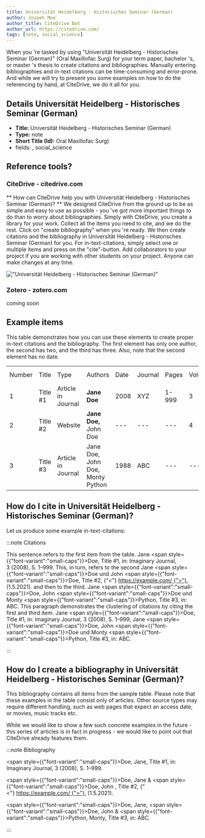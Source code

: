 ```yaml
---
title: Universität Heidelberg - Historisches Seminar (German)
author: Jospeh Moe
author_title: CiteDrive Bot
author_url: https://citedrive.com/
tags: [note, social_science]
---
```


When you 're tasked by using "Universität Heidelberg - Historisches Seminar (German)" (Oral Maxillofac Surg) for your term paper, bachelor 's, or master 's thesis to create citations and bibliographies.
Manually entering bibliographies and in-text citations can be time-consuming and error-prone. And while we will try to present you some examples on how to do the referencing by hand, at CiteDrive, we do it all for you.

## Details  Universität Heidelberg - Historisches Seminar (German)
* **Title:** Universität Heidelberg - Historisches Seminar (German)
* **Type:** note
* **Short Title (Id):** Oral Maxillofac Surg)
* fields: , social_science

## Reference tools?
### CiteDrive - citedrive.com
** How can CiteDrive help you with Universität Heidelberg - Historisches Seminar (German)? **
We designed CiteDrive from the ground up to be as simple and easy to use as possible - you 've got more important things to do than to worry about bibliographies. Simply with CiteDrive, you create a library for your work. Collect all the items you need to cite, and we do the rest. Click on "create bibliography" when you 're ready. We then create citations and the bibliography in Universität Heidelberg - Historisches Seminar (German) for you. For in-text-citations, simply select one or multiple items and press on the "cite"-button. Add collaborators to your project if you are working with other students on your project. Anyone can make changes at any time.


!["Universität Heidelberg - Historisches Seminar (German)"](images/universitat-heidelberg--historisches-seminar-german.svg "Choose Universität Heidelberg - Historisches Seminar (German) in the CiteDrive App")

### Zotero - zotero.com

coming soon

## Example items

This table demonstrates how you can use these elements to create proper in-text citations and the bibliography. The first element has only one author, the second has two, and the third has three. Also, note that the second element has no date.


<table>
  <tr>
   <td>Number
   </td>
   <td>Title
   </td>
   <td>Type
   </td>
   <td>Authors
   </td>
   <td>Date
   </td>
   <td>Journal
   </td>
   <td>Pages
   </td>
   <td>Volume
   </td>
   <td>Issue
   </td>
   <td>Access Date
   </td>
  </tr>
  <tr>
   <td>1
   </td>
   <td>Title #1
   </td>
   <td>Article in Journal
   </td>
   <td><strong>Jane Doe</strong>
   </td>
   <td>2008
   </td>
   <td>XYZ
   </td>
   <td>1-999
   </td>
   <td>3
   </td>
   <td>2
   </td>
   <td>--
   </td>
  </tr>
  <tr>
   <td>
2
   </td>
   <td>Title #2
   </td>
   <td>Website
   </td>
   <td><strong>Jane Doe, </strong>John Doe
   </td>
   <td>---
   </td>
   <td>---
   </td>
   <td>---
   </td>
   <td>4
   </td>
   <td>---
   </td>
   <td>2020-05-01
   </td>
  </tr>
  <tr>
   <td>3
   </td>
   <td>Title #3
   </td>
   <td>Article in Journal
   </td>
   <td>Jane Doe, John Doe, Monty Python
   </td>
   <td>1988
   </td>
   <td>ABC
   </td>
   <td>---
   </td>
   <td>---
   </td>
   <td>16
   </td>
   <td>---
   </td>
  </tr>
</table>



## How do I cite in  Universität Heidelberg - Historisches Seminar (German)?

Let us produce some example in-text-citations:

:::note Citations


This sentence refers to the first item from the table. Jane <span style={{"font-variant":"small-caps"}}>Doe</span>, Title #1, in: Imaginary Journal, 3 (2008), S. 1–999. This, in turn, refers to the second Jane <span style={{"font-variant":"small-caps"}}>Doe</span> und John  <span style={{"font-variant":"small-caps"}}>Doe</span>, Title #2, {"<"} https://example.com/ {">"}, (1.5.2021).
and then to the third.  Jane <span style={{"font-variant":"small-caps"}}>Doe</span>, John <span style={{"font-variant":"small-caps"}}>Doe</span> und Monty <span style={{"font-variant":"small-caps"}}>Python</span>, Title #3, in: ABC.
This paragraph demonstrates the clustering of citations by citing the first and third item. Jane <span style={{"font-variant":"small-caps"}}>Doe</span>, Title #1, in: Imaginary Journal, 3 (2008), S. 1–999; Jane <span style={{"font-variant":"small-caps"}}>Doe</span>, John <span style={{"font-variant":"small-caps"}}>Doe</span> und Monty <span style={{"font-variant":"small-caps"}}>Python</span>, Title #3, in: ABC.

:::

## How do I create a bibliography in Universität Heidelberg - Historisches Seminar (German)?

This bibliography contains all items from the sample table. Please note that these examples in the table consist only of articles. Other source types may require different handling, such as web pages that expect an access date, or movies, music tracks etc.

While we would like to show a few such concrete examples in the future - this series of articles is in fact in progress - we would like to point out that CiteDrive already features them.

:::note Bibliography

<span style={{"font-variant":"small-caps"}}>Doe</span>, Jane, Title #1, in: Imaginary Journal, 3 (2008), S. 1–999.

<span style={{"font-variant":"small-caps"}}>Doe</span>, Jane &amp; <span style={{"font-variant":"small-caps"}}>Doe</span>, John , Title #2, {"<"} https://example.com/ {">"}, (1.5.2021).

<span style={{"font-variant":"small-caps"}}>Doe</span>, Jane, <span style={{"font-variant":"small-caps"}}>Doe</span>, John &amp; <span style={{"font-variant":"small-caps"}}>Python</span>, Monty, Title #3, in: ABC.



:::


        